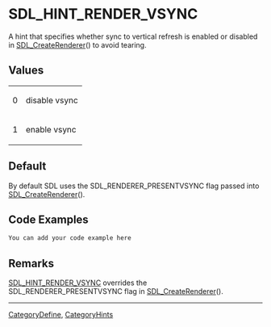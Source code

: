 
= SDL_HINT_RENDER_VSYNC =
A hint that specifies whether sync to vertical refresh is enabled or disabled in [[SDL_CreateRenderer]]() to avoid tearing.


== Values ==
{|
|0
|disable vsync
|-
|1
|enable vsync
|}

== Default ==
By default SDL uses the SDL_RENDERER_PRESENTVSYNC flag passed into [[SDL_CreateRenderer]]().

== Code Examples ==
<syntaxhighlight lang='c++'>
You can add your code example here
</syntaxhighlight>

== Remarks ==
[[SDL_HINT_RENDER_VSYNC]] overrides the SDL_RENDERER_PRESENTVSYNC flag in [[SDL_CreateRenderer]]().

----
[[CategoryDefine]], [[CategoryHints]]
